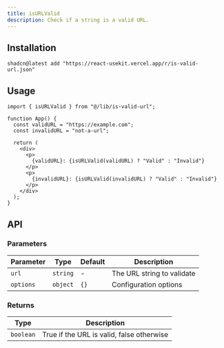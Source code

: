 ```yaml
---
title: isURLValid
description: Check if a string is a valid URL.
---
```



## Installation

```package-install
shadcn@latest add "https://react-usekit.vercel.app/r/is-valid-url.json"
```

## Usage

```tsx
import { isURLValid } from "@/lib/is-valid-url";

function App() {
  const validURL = "https://example.com";
  const invalidURL = "not-a-url";

  return (
    <div>
      <p>
        {validURL}: {isURLValid(validURL) ? "Valid" : "Invalid"}
      </p>
      <p>
        {invalidURL}: {isURLValid(invalidURL) ? "Valid" : "Invalid"}
      </p>
    </div>
  );
}
```

## API

### Parameters

| Parameter | Type     | Default | Description                |
| --------- | -------- | ------- | -------------------------- |
| `url`     | `string` | -       | The URL string to validate |
| `options` | `object` | `{}`    | Configuration options      |

### Returns

| Type      | Description                               |
| --------- | ----------------------------------------- |
| `boolean` | True if the URL is valid, false otherwise |
